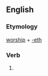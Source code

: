 ==English==

===Etymology===
[[worship]] + [[-eth]]

===Verb===
{{en-verb form}}

# {{en-archaic third-person singular of|worship}}
